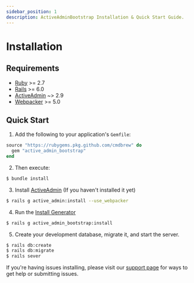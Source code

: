 ```yaml
---
sidebar_position: 1
description: ActiveAdminBootstrap Installation & Quick Start Guide.
---
```


# Installation

## Requirements
- [Ruby](https://www.ruby-lang.org/en/) >= 2.7
- [Rails](http://rubyonrails.org/) >= 6.0
- [ActiveAdmin](https://github.com/activeadmin/activeadmin) ~> 2.9
- [Webpacker](https://github.com/rails/webpacker) >= 5.0

## Quick Start
1. Add the following to your application's `Gemfile`:
  ```ruby title=Gemfile
  source "https://rubygems.pkg.github.com/cmdbrew" do
    gem "active_admin_bootstrap"
  end
  ```

2. Then execute:
  ```bash
  $ bundle install
  ```

3. Install [ActiveAdmin] (If you haven't installed it yet)
  ```bash
  $ rails g active_admin:install --use_webpacker
  ```

4. Run the [Install Generator](/docs/start/cli#install)
  ```bash
  $ rails g active_admin_bootstrap:install
  ```

5. Create your development database, migrate it, and start the server.
  ```bash
  $ rails db:create
  $ rails db:migrate
  $ rails sever
  ```

If you're having issues installing, please visit our [support page](/community/support) for ways to get help or submitting issues.

[ActiveAdmin]: https://activeadmin.info